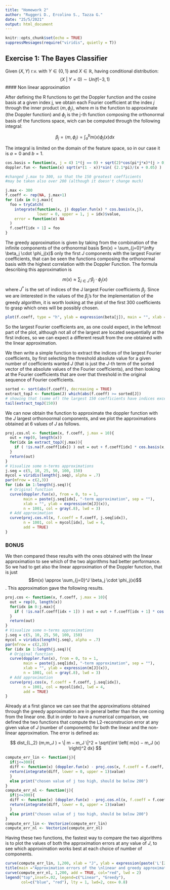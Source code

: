 ```yaml
---
title: "Homework 2"
author: "Ruggeri D., Ercolino S., Tazza G."
date: "25/5/2021"
output: html_document
---
```


```r
knitr::opts_chunk$set(echo = TRUE)
suppressMessages(require("viridis", quietly = T))
```

## Exercise 1: The Bayes Classifier

Given $(X,Y)$ r.v. with $Y \in \{0,1\}$ and $X \in \mathbb{R}$, having conditional distribution:
$$
(X ~|~Y = 0) \sim Unif(-3, 1)
$$
#### Non linear approximation 

After defining the R functions to get the Doppler function and the cosine basis at a given index j, we obtain each Fourier coefficient at the index $j$ through the inner product $\langle m, \phi_j \rangle$, where $m$ is the function to approximate (the Doppler function) and $\phi_j$ is the j-th function composing the orthonormal basis of the functions space, wich can be computed through the following integral:

$$
\beta_j = \langle m, \phi_j \rangle =
\int_a^b m(x)\phi_j(x) dx
$$

The integral is limited on the domain of the feature space, so in our case it is $a=0$ and $b=1$.

```r
cos.basis = function(x, j = 4) 1*(j == 0) + sqrt(2)*cos(pi*j*x)*(j > 0)
doppler.fun <- function(x) sqrt(x*(1 - x))*sin( (2.1*pi)/(x + 0.05) )

#changed j.max to 300, so that the 150 greatest coefficients 
#may be taken also over 200 (although it doesn't change much) 

j.max <- 300
f.coeff <- rep(NA, j.max+1)
for (idx in 0:j.max){
  foo = tryCatch(
    integrate(function(x, j) doppler.fun(x) * cos.basis(x,j), 
              lower = 0, upper = 1, j = idx)$value,
    error = function(e) NA
  )
  f.coeff[idx + 1] = foo
}
```

The greedy approximation is given by taking from the combination of the infinite components of the orthonormal basis $m(x) = \sum_{j=0}^\infty \beta_j \cdot \phi_j(x)$ only the first $J$ components with the largest Fourier coefficients, that can be seen the functions composing the orthonormal basis with the highest correlation with the Doppler Function. The formula describing this approximation is 

$$
m(x) \approx \sum_{j \in J^*} \beta_j \cdot \phi_j(x)
$$
where $J^*$ is the set of indices of the J largest Fourier coefficients $\beta_j$.
Since we are iinterested in the values of the $\beta_j$'s for the implementation of the greedy algorithm, it is worth looking at the plot of the first 300 coefficients to grasp which ones will be possibly chosen.

```r
plot(f.coeff, type = "h", ylab = expression(beta[j]), main = "", xlab = "")
```


So the largest Fourier coefficients are, as one could expect, in the leftmost part of the plot, although not all of the largest are located sequentially at the first indices, so we can expect a different result from the one obtained with the linear approximation. 

We then write a simple function to extract the indices of the largest Fourier coefficients, by first selecting the threshold absolute value for a given number of coefficients wanted $J$ (that is just the $J$-th term of the sorted vector of the absolute values of the Fourier coefficients), and then looking at the Fourier coefficients that are over that threshold in the original sequence of Fourier coefficients.

```r
sorted <- sort(abs(f.coeff), decreasing = TRUE)
extract_topJ <- function(J) which(abs(f.coeff) >= sorted[J])
# showing that (some of) the largest 150 coefficients have indices exceeding 200
tail(extract_topJ(150))
```

We can now obtain the function to approximate the doppler function with the $J$
largest orthonoormal components, and we plot the approximations obtained
at 6 values of $J$ as follows.
```r
proj.cos.nl <- function(x, f.coeff, j.max = 10){
  out = rep(0, length(x))
  for(idx in extract_topJ(j.max)){
    if ( !is.na(f.coeff[idx]) ) out = out + f.coeff[idx] * cos.basis(x, j = idx-1)
  }
  return(out)
}
# Visualize some n-terms approximations
j.seq = c(5, 10, 25, 50, 100, 150)
mycol = viridis(length(j.seq), alpha = .7)
par(mfrow = c(2,3))
for (idx in 1:length(j.seq)){
  # Original function
  curve(doppler.fun(x), from = 0, to = 1,
        main = paste(j.seq[idx], "-term approximation", sep = ""),
        xlab = "", ylab = expression(m[J](x)),
        n = 1001, col = gray(.8), lwd = 3)
  # Add approximation
  curve(proj.cos.nl(x, f.coeff = f.coeff, j.seq[idx]),
        n = 1001, col = mycol[idx], lwd = 4,
        add = TRUE)
}
```

### BONUS

We then compared these results with the ones obtained with the linear 
approximation to see which of the two algorithms had better performance.
So we had to get also the linear approximation of the Doppler function, that is
just $$m(x) \approx \sum_{j=0}^J \beta_j \cdot \phi_j(x)$$. This approximation gave
the following results.

```r
proj.cos <- function(x, f.coeff, j.max = 10){
  out = rep(0, length(x))
  for(idx in 0:j.max){
    if ( !is.na(f.coeff[idx + 1]) ) out = out + f.coeff[idx + 1] * cos.basis(x, j = idx)
  }
  return(out)
}
# Visualize some n-terms approximations
j.seq = c(5, 10, 25, 50, 100, 150)
mycol = viridis(length(j.seq), alpha = .7)
par(mfrow = c(2,3))
for (idx in 1:length(j.seq)){
  # Original function
  curve(doppler.fun(x), from = 0, to = 1,
        main = paste(j.seq[idx], "-term approximation", sep = ""),
        xlab = "", ylab = expression(m[J](x)),
        n = 1001, col = gray(.8), lwd = 3)
  # Add approximation
  curve(proj.cos(x, f.coeff = f.coeff, j.seq[idx]),
        n = 1001, col = mycol[idx], lwd = 4,
        add = TRUE)
}
```

Already at a first glance we can see that the approximations obtained through the 
greedy approximation are in general better than the one coming from the linear one.
But in order to have a numerical comparison, we defined the two functions that compute
the L2-reconstrucion error at any given value of $J$ (number of components) for both
the linear and the non-linear approximation. The error is defined as:

$$
dist_{L_2} (m,m_J ) = \| m − m_J \|^2 = \sqrt{\int \left( m(x) − m_J (x) \right)^2 dx}
$$

```r
compute_err_lin <- function(j){
  if(j<=300){
  diff <- function(x) (doppler.fun(x) - proj.cos(x, f.coeff = f.coeff, j.max = j))^2
  return(integrate(diff, lower = 0, upper = 1)$value)
  }
  else print("chosen value of j too high, should be below 200")
}
compute_err_nl <- function(j){
  if(j<=300){
  diff <- function(x) (doppler.fun(x) - proj.cos.nl(x, f.coeff = f.coeff, j.max = j))^2
  return(integrate(diff, lower = 0, upper = 1)$value)
  }
  else print("chosen value of j too high, should be below 200")
}
compute_err_lin <- Vectorize(compute_err_lin)
compute_err_nl <- Vectorize(compute_err_nl)
```

Having these two functions, the fastest way to compare the two algorithms is to plot the 
values of both the approximation errors at any value of $J$, to see which approximation
works best at each choice of number of components.

```r
curve(compute_err_lin, 1,200, xlab = "J", ylab = expression(paste('L'[2],'-error')), col="blue",lwd = 2)
title(main ="Approximation errors of the \nlinear and greedy approximations as functions of J", cex.main=1)
curve(compute_err_nl, 1,200, add = TRUE, col="red", lwd = 2)
legend("top",inset=.02, legend=c("Linear", "Greedy"),
       col=c("blue", "red"), lty = 1, lwd=2, cex= 0.8)
```